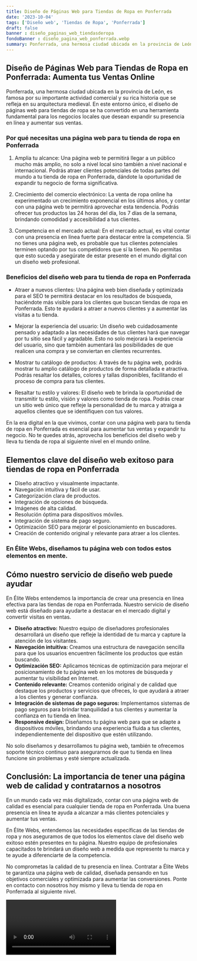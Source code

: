 ```yaml
---
title: Diseño de Páginas Web para Tiendas de Ropa en Ponferrada
date: '2023-10-04'
tags: ['Diseño web', 'Tiendas de Ropa', 'Ponferrada']
draft: false
banner : diseño_paginas_web_tiendasderopa
fondoBanner : diseño_pagina_web_ponferrada.webp
summary: Ponferrada, una hermosa ciudad ubicada en la provincia de León, es famosa por su importante actividad comercial y su rica historia que se refleja en su arquitectura medieval. En este entorno único, el diseño de páginas web para tiendas de ropa se ha convertido en una herramienta fundamental para los negocios locales que desean expandir su presencia en línea y aumentar sus ventas.
---
```


## Diseño de Páginas Web para Tiendas de Ropa en Ponferrada: Aumenta tus Ventas Online

Ponferrada, una hermosa ciudad ubicada en la provincia de León, es famosa por su importante actividad comercial y su rica historia que se refleja en su arquitectura medieval. En este entorno único, el diseño de páginas web para tiendas de ropa se ha convertido en una herramienta fundamental para los negocios locales que desean expandir su presencia en línea y aumentar sus ventas.

### Por qué necesitas una página web para tu tienda de ropa en Ponferrada

1. Amplia tu alcance: Una página web te permitirá llegar a un público mucho más amplio, no solo a nivel local sino también a nivel nacional e internacional. Podrás atraer clientes potenciales de todas partes del mundo a tu tienda de ropa en Ponferrada, dándote la oportunidad de expandir tu negocio de forma significativa.

2. Crecimiento del comercio electrónico: La venta de ropa online ha experimentado un crecimiento exponencial en los últimos años, y contar con una página web te permitirá aprovechar esta tendencia. Podrás ofrecer tus productos las 24 horas del día, los 7 días de la semana, brindando comodidad y accesibilidad a tus clientes.

3. Competencia en el mercado actual: En el mercado actual, es vital contar con una presencia en línea fuerte para destacar entre la competencia. Si no tienes una página web, es probable que tus clientes potenciales terminen optando por tus competidores que sí la tienen. No permitas que esto suceda y asegúrate de estar presente en el mundo digital con un diseño web profesional.

### Beneficios del diseño web para tu tienda de ropa en Ponferrada

- Atraer a nuevos clientes: Una página web bien diseñada y optimizada para el SEO te permitirá destacar en los resultados de búsqueda, haciéndote más visible para los clientes que buscan tiendas de ropa en Ponferrada. Esto te ayudará a atraer a nuevos clientes y a aumentar las visitas a tu tienda.

- Mejorar la experiencia del usuario: Un diseño web cuidadosamente pensado y adaptado a las necesidades de tus clientes hará que navegar por tu sitio sea fácil y agradable. Esto no solo mejorará la experiencia del usuario, sino que también aumentará las posibilidades de que realicen una compra y se conviertan en clientes recurrentes.

- Mostrar tu catálogo de productos: A través de tu página web, podrás mostrar tu amplio catálogo de productos de forma detallada e atractiva. Podrás resaltar los detalles, colores y tallas disponibles, facilitando el proceso de compra para tus clientes.

- Resaltar tu estilo y valores: El diseño web te brinda la oportunidad de transmitir tu estilo, visión y valores como tienda de ropa. Podrás crear un sitio web único que refleje la personalidad de tu marca y atraiga a aquellos clientes que se identifiquen con tus valores.

En la era digital en la que vivimos, contar con una página web para tu tienda de ropa en Ponferrada es esencial para aumentar tus ventas y expandir tu negocio. No te quedes atrás, aprovecha los beneficios del diseño web y lleva tu tienda de ropa al siguiente nivel en el mundo online.

<GifSeo />

<Cta />

## Elementos clave del diseño web exitoso para tiendas de ropa en Ponferrada

- Diseño atractivo y visualmente impactante.
- Navegación intuitiva y fácil de usar.
- Categorización clara de productos.
- Integración de opciones de búsqueda.
- Imágenes de alta calidad.
- Resolución óptima para dispositivos móviles.
- Integración de sistema de pago seguro.
- Optimización SEO para mejorar el posicionamiento en buscadores.
- Creación de contenido original y relevante para atraer a los clientes.

### En Élite Webs, diseñamos tu página web con todos estos elementos en mente. 

## Cómo nuestro servicio de diseño web puede ayudar

En Élite Webs entendemos la importancia de crear una presencia en línea efectiva para las tiendas de ropa en Ponferrada. Nuestro servicio de diseño web está diseñado para ayudarte a destacar en el mercado digital y convertir visitas en ventas.

- **Diseño atractivo:** Nuestro equipo de diseñadores profesionales desarrollará un diseño que refleje la identidad de tu marca y capture la atención de los visitantes.
- **Navegación intuitiva:** Creamos una estructura de navegación sencilla para que los usuarios encuentren fácilmente los productos que están buscando.
- **Optimización SEO:** Aplicamos técnicas de optimización para mejorar el posicionamiento de tu página web en los motores de búsqueda y aumentar tu visibilidad en Internet.
- **Contenido relevante:** Creamos contenido original y de calidad que destaque los productos y servicios que ofreces, lo que ayudará a atraer a los clientes y generar confianza.
- **Integración de sistemas de pago seguros:** Implementamos sistemas de pago seguros para brindar tranquilidad a tus clientes y aumentar la confianza en tu tienda en línea.
- **Responsive design:** Diseñamos tu página web para que se adapte a dispositivos móviles, brindando una experiencia fluida a tus clientes, independientemente del dispositivo que estén utilizando.

No solo diseñamos y desarrollamos tu página web, también te ofrecemos soporte técnico continuo para asegurarnos de que tu tienda en línea funcione sin problemas y esté siempre actualizada.

## Conclusión: La importancia de tener una página web de calidad y contratarnos a nosotros

En un mundo cada vez más digitalizado, contar con una página web de calidad es esencial para cualquier tienda de ropa en Ponferrada. Una buena presencia en línea te ayuda a alcanzar a más clientes potenciales y aumentar tus ventas. 

En Élite Webs, entendemos las necesidades específicas de las tiendas de ropa y nos aseguramos de que todos los elementos clave del diseño web exitoso estén presentes en tu página. Nuestro equipo de profesionales capacitados te brindará un diseño web a medida que represente tu marca y te ayude a diferenciarte de la competencia.

No comprometas la calidad de tu presencia en línea. Contratar a Élite Webs te garantiza una página web de calidad, diseñada pensando en tus objetivos comerciales y optimizada para aumentar las conversiones. Ponte en contacto con nosotros hoy mismo y lleva tu tienda de ropa en Ponferrada al siguiente nivel.

<Video />

<CtaBot job='Tiendas de Ropa' city='Ponferrada'/>

<Gmaps query='Ponferrada+españa+maps' />